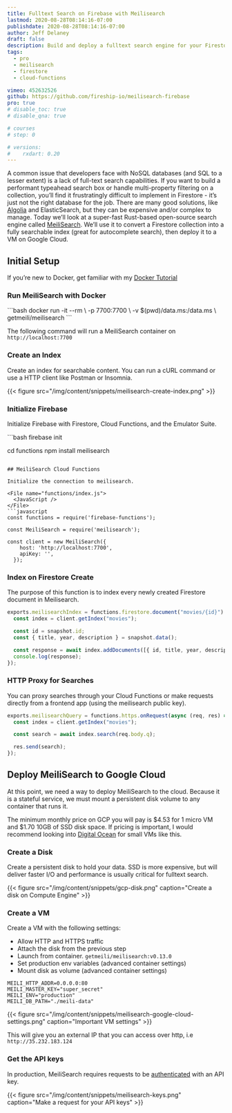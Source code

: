```yaml
---
title: Fulltext Search on Firebase with Meilisearch
lastmod: 2020-08-28T08:14:16-07:00
publishdate: 2020-08-28T08:14:16-07:00
author: Jeff Delaney
draft: false
description: Build and deploy a fulltext search engine for your Firestore data with Meilisearch.
tags:
  - pro
  - meilisearch
  - firestore
  - cloud-functions

vimeo: 452632526
github: https://github.com/fireship-io/meilisearch-firebase
pro: true
# disable_toc: true
# disable_qna: true

# courses
# step: 0

# versions:
#    rxdart: 0.20
---
```


A common issue that developers face with NoSQL databases (and SQL to a lesser extent) is a lack of full-text search capabilities. If you want to build a performant typeahead search box or handle multi-property filtering on a collection, you’ll find it frustratingly difficult to implement in Firestore - it’s just not the right database for the job. There are many good solutions, like [Algolia](/lessons/algolia-cloud-functions/) and ElasticSearch, but they can be expensive and/or complex to manage. Today we’ll look at a super-fast Rust-based open-source search engine called [MeiliSearch](https://www.meilisearch.com/). We’ll use it to convert a Firestore collection into a fully searchable index (great for autocomplete search), then deploy it to a VM on Google Cloud.

## Initial Setup

If you’re new to Docker, get familiar with my [Docker Tutorial](/lessons/docker-basics-tutorial-nodejs/)

### Run MeiliSearch with Docker

<File name="command line">
  <Terminal />
</File>
```bash
docker run -it --rm \
    -p 7700:7700 \
    -v $(pwd)/data.ms:/data.ms \
    getmeili/meilisearch
```

The following command will run a MeiliSearch container on `http://localhost:7700`

### Create an Index

Create an index for searchable content. You can run a cURL command or use a HTTP client like Postman or Insomnia.

{{< figure src="/img/content/snippets/meilisearch-create-index.png" >}}

### Initialize Firebase

Initialize Firebase with Firestore, Cloud Functions, and the Emulator Suite.

<File name="command line">
  <Terminal />
</File>
```bash
firebase init

cd functions
npm install meilisearch

````

## MeiliSearch Cloud Functions

Initialize the connection to meilisearch.

<File name="functions/index.js">
  <JavaScript />
</File>
```javascript
const functions = require('firebase-functions');

const MeiliSearch = require('meilisearch');

const client = new MeiliSearch({
    host: 'http://localhost:7700',
    apiKey: '',
  });
````

### Index on Firestore Create

The purpose of this function is to index every newly created Firestore document in Meilisearch.

```javascript
exports.meilisearchIndex = functions.firestore.document("movies/{id}").onCreate(async (snapshot, context) => {
  const index = client.getIndex("movies");

  const id = snapshot.id;
  const { title, year, description } = snapshot.data();

  const response = await index.addDocuments([{ id, title, year, description }]);
  console.log(response);
});
```

### HTTP Proxy for Searches

You can proxy searches through your Cloud Functions or make requests directly from a frontend app (using the meilisearch public key).

```javascript
exports.meilisearchQuery = functions.https.onRequest(async (req, res) => {
  const index = client.getIndex("movies");

  const search = await index.search(req.body.q);

  res.send(search);
});
```

## Deploy MeiliSearch to Google Cloud

At this point, we need a way to deploy MeiliSearch to the cloud. Because it is a stateful service, we must mount a persistent disk volume to any container that runs it.

The minimum monthly price on GCP you will pay is $4.53 for 1 micro VM and $1.70 10GB of SSD disk space. If pricing is important, I would recommend looking into [Digital Ocean](https://docs.meilisearch.com/resources/howtos/digitalocean_droplet.html) for small VMs like this.

### Create a Disk

Create a persistent disk to hold your data. SSD is more expensive, but will deliver faster I/O and performance is usually critical for fulltext search.

{{< figure src="/img/content/snippets/gcp-disk.png" caption="Create a disk on Compute Engine" >}}

### Create a VM

Create a VM with the following settings:

- Allow HTTP and HTTPS traffic
- Attach the disk from the previous step
- Launch from container. `getmeili/meilisearch:v0.13.0`
- Set production env variables (advanced container settings)
- Mount disk as volume (advanced container settings)

```text
MEILI_HTTP_ADDR=0.0.0.0:80
MEILI_MASTER_KEY="super_secret"
MEILI_ENV="production"
MEILI_DB_PATH="./meili-data"
```

{{< figure src="/img/content/snippets/meilisearch-google-cloud-settings.png" caption="Important VM settings" >}}

This will give you an external IP that you can access over http, i.e `http://35.232.183.124`

### Get the API keys

In production, MeiliSearch requires requests to be [authenticated](https://docs.meilisearch.com/guides/advanced_guides/authentication.html#authentication) with an API key.

{{< figure src="/img/content/snippets/meilisearch-keys.png" caption="Make a request for your API keys" >}}
